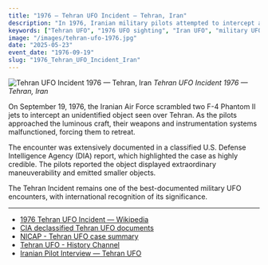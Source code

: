 ```yaml
---
title: "1976 — Tehran UFO Incident — Tehran, Iran"
description: "In 1976, Iranian military pilots attempted to intercept a UFO over Tehran, resulting in weapon systems malfunctions — one of the most credible military UFO encounters on record."
keywords: ["Tehran UFO", "1976 UFO sighting", "Iran UFO", "military UFO encounter", "Tehran jets", "UFO weapon malfunction", "pilot sighting", "credible UFO case", "Iran UAP", "fighter jet UFO"]
image: "/images/tehran-ufo-1976.jpg"
date: "2025-05-23"
event_date: "1976-09-19"
slug: "1976_Tehran_UFO_Incident_Iran"
---
```


![Tehran UFO Incident 1976 — Tehran, Iran](/images/tehran-ufo-1976.jpg)
*Tehran UFO Incident 1976 — Tehran, Iran*

On September 19, 1976, the Iranian Air Force scrambled two F-4 Phantom II jets to intercept an unidentified object seen over Tehran. As the pilots approached the luminous craft, their weapons and instrumentation systems malfunctioned, forcing them to retreat.

The encounter was extensively documented in a classified U.S. Defense Intelligence Agency (DIA) report, which highlighted the case as highly credible. The pilots reported the object displayed extraordinary maneuverability and emitted smaller objects.

The Tehran Incident remains one of the best-documented military UFO encounters, with international recognition of its significance.

---

- [1976 Tehran UFO Incident — Wikipedia](https://en.wikipedia.org/wiki/1976_Tehran_UFO_incident)
- [CIA declassified Tehran UFO documents](https://www.cia.gov/readingroom/docs/CIA-RDP88-01350R000200210003-8.pdf)
- [NICAP - Tehran UFO case summary](http://www.nicap.org/tehran.htm)
- [Tehran UFO - History Channel](https://www.history.com/news/iran-ufo-sighting-1976)
- [Iranian Pilot Interview — Tehran UFO](https://www.openminds.tv/former-iranian-fighter-pilot-discusses-famous-ufo-incident/)
